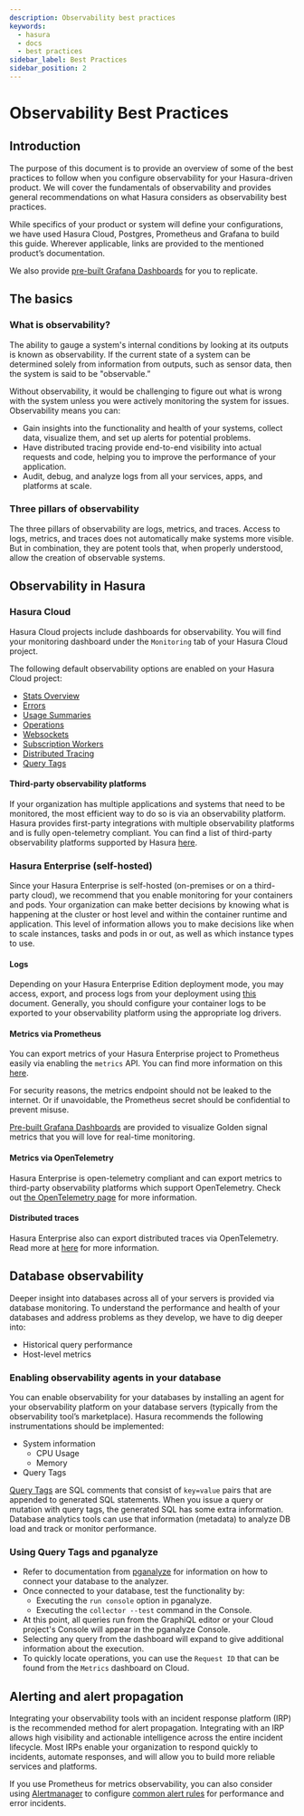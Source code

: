 ```yaml
---
description: Observability best practices
keywords:
  - hasura
  - docs
  - best practices
sidebar_label: Best Practices
sidebar_position: 2
---
```



# Observability Best Practices

## Introduction

The purpose of this document is to provide an overview of some of the best practices to follow when you configure
observability for your Hasura-driven product. We will cover the fundamentals of observability and provides general
recommendations on what Hasura considers as observability best practices.

While specifics of your product or system will define your configurations, we have used Hasura Cloud, Postgres,
Prometheus and Grafana to build this guide. Wherever applicable, links are provided to the mentioned product’s
documentation.

We also provide [pre-built Grafana Dashboards](/observability/enterprise-edition/prometheus/pre-built-dashboards.mdx)
for you to replicate.

<Thumbnail src="/img/observability/grafana-overview-dashboard.png" alt="Hasura Overview Dashboard" width="1000px" />

## The basics

### What is observability?

The ability to gauge a system's internal conditions by looking at its outputs is known as observability. If the current
state of a system can be determined solely from information from outputs, such as sensor data, then the system is said
to be "observable.”

Without observability, it would be challenging to figure out what is wrong with the system unless you were actively
monitoring the system for issues. Observability means you can:

- Gain insights into the functionality and health of your systems, collect data, visualize them, and set up alerts for
  potential problems.
- Have distributed tracing provide end-to-end visibility into actual requests and code, helping you to improve the
  performance of your application.
- Audit, debug, and analyze logs from all your services, apps, and platforms at scale.

### Three pillars of observability

The three pillars of observability are logs, metrics, and traces. Access to logs, metrics, and traces does not
automatically make systems more visible. But in combination, they are potent tools that, when properly understood, allow
the creation of observable systems.

## Observability in Hasura

### Hasura Cloud

Hasura Cloud projects include dashboards for observability. You will find your monitoring dashboard under the
`Monitoring` tab of your Hasura Cloud project.

The following default observability options are enabled on your Hasura Cloud project:

- [Stats Overview](/observability/overview.mdx)
- [Errors](/observability/cloud-monitoring/errors.mdx)
- [Usage Summaries](/observability/cloud-monitoring/usage.mdx)
- [Operations](/observability/cloud-monitoring/operations.mdx)
- [Websockets](/observability/cloud-monitoring/websockets.mdx)
- [Subscription Workers](/observability/cloud-monitoring/subscription-workers.mdx)
- [Distributed Tracing](/observability/cloud-monitoring/tracing.mdx)
- [Query Tags](/observability/query-tags.mdx)

#### Third-party observability platforms

If your organization has multiple applications and systems that need to be monitored, the most efficient way to do so is
via an observability platform. Hasura provides first-party integrations with multiple observability platforms and is
fully open-telemetry compliant. You can find a list of third-party observability platforms supported by Hasura
[here](/observability/cloud/index.mdx).

### Hasura Enterprise (self-hosted)

Since your Hasura Enterprise is self-hosted (on-premises or on a third-party cloud), we recommend that you enable
monitoring for your containers and pods. Your organization can make better decisions by knowing what is happening at the
cluster or host level and within the container runtime and application. This level of information allows you to make
decisions like when to scale instances, tasks and pods in or out, as well as which instance types to use.

#### Logs

Depending on your Hasura Enterprise Edition deployment mode, you may access, export, and process logs from your
deployment using [this](/deployment/logging.mdx#log-types) document. Generally, you should configure your container logs
to be exported to your observability platform using the appropriate log drivers.

#### Metrics via Prometheus

You can export metrics of your Hasura Enterprise project to Prometheus easily via enabling the `metrics` API. You can
find more information on this [here](/observability/enterprise-edition/prometheus/integrate-prometheus-grafana.mdx).

For security reasons, the metrics endpoint should not be leaked to the internet. Or if unavoidable, the Prometheus
secret should be confidential to prevent misuse.

[Pre-built Grafana Dashboards](/observability/enterprise-edition/prometheus/pre-built-dashboards.mdx) are provided to
visualize Golden signal metrics that you will love for real-time monitoring.

#### Metrics via OpenTelemetry

Hasura Enterprise is open-telemetry compliant and can export metrics to third-party observability platforms which
support OpenTelemetry. Check out [the OpenTelemetry page](/observability/opentelemetry/index.mdx) for more information.

#### Distributed traces

Hasura Enterprise also can export distributed traces via OpenTelemetry. Read more at
[here](/observability/opentelemetry/index.mdx) for more information.

## Database observability

Deeper insight into databases across all of your servers is provided via database monitoring. To understand the
performance and health of your databases and address problems as they develop, we have to dig deeper into:

- Historical query performance
- Host-level metrics

### Enabling observability agents in your database

You can enable observability for your databases by installing an agent for your observability platform on your database
servers (typically from the observability tool’s marketplace). Hasura recommends the following instrumentations should
be implemented:

- System information
  - CPU Usage
  - Memory
- Query Tags

[Query Tags](/observability/query-tags.mdx) are SQL comments that consist of `key=value` pairs that are appended to
generated SQL statements. When you issue a query or mutation with query tags, the generated SQL has some extra
information. Database analytics tools can use that information (metadata) to analyze DB load and track or monitor
performance.

### Using Query Tags and **pganalyze**

- Refer to documentation from [pganalyze](https://pganalyze.com/docs) for information on how to connect your database to
  the analyzer.
- Once connected to your database, test the functionality by:
  - Executing the `run console` option in pganalyze.
  - Executing the `collector --test` command in the Console.
- At this point, all queries run from the GraphiQL editor or your Cloud project's Console will appear in the pganalyze
  Console.
- Selecting any query from the dashboard will expand to give additional information about the execution.
- To quickly locate operations, you can use the `Request ID` that can be found from the `Metrics` dashboard on Cloud.

## Alerting and alert propagation

Integrating your observability tools with an incident response platform (IRP) is the recommended method for alert
propagation. Integrating with an IRP allows high visibility and actionable intelligence across the entire incident
lifecycle. Most IRPs enable your organization to respond quickly to incidents, automate responses, and will allow you to
build more reliable services and platforms.

If you use Prometheus for metrics observability, you can also consider using
[Alertmanager](https://prometheus.io/docs/alerting/latest/alertmanager/) to configure
[common alert rules](https://github.com/hasura/graphql-engine/blob/master/community/boilerplates/observability/enterprise/prometheus/alert.rules#L22)
for performance and error incidents.

